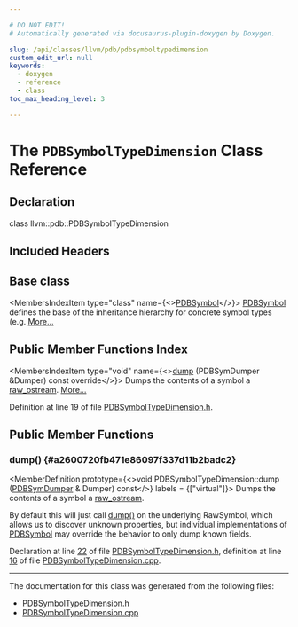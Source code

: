 ```yaml
---

# DO NOT EDIT!
# Automatically generated via docusaurus-plugin-doxygen by Doxygen.

slug: /api/classes/llvm/pdb/pdbsymboltypedimension
custom_edit_url: null
keywords:
  - doxygen
  - reference
  - class
toc_max_heading_level: 3

---
```





# The `PDBSymbolTypeDimension` Class Reference

<DoxygenPage pluginConfig={pluginConfig}>



## Declaration

<CodeBlock>class llvm::pdb::PDBSymbolTypeDimension</CodeBlock>

## Included Headers

<IncludesList>
<IncludesListItem
  filePath="llvm/DebugInfo/PDB/PDBSymbolTypeDimension.h"
  permalink="/docs/api/files/include/include/llvm/include/llvm/debuginfo/include/llvm/debuginfo/pdb/pdbsymboltypedimension-h"
  isLocal="true" />
</IncludesList>

## Base class

<MembersIndex>

<MembersIndexItem
  type="class"
  name={<><a href="/docs/api/classes/llvm/pdb/pdbsymbol">PDBSymbol</a></>}>
<a href="/docs/api/classes/llvm/pdb/pdbsymbol">PDBSymbol</a> defines the base of the inheritance hierarchy for concrete symbol types (e.g. <a href="/docs/api/classes/llvm/pdb/pdbsymbol/#details">More...</a>
</MembersIndexItem>

</MembersIndex>

## Public Member Functions Index

<MembersIndex>

<MembersIndexItem
  type="void"
  name={<><a href="#a2600720fb471e86097f337d11b2badc2">dump</a> (PDBSymDumper &amp;Dumper) const override</>}>
Dumps the contents of a symbol a <a href="/docs/api/classes/llvm/raw-ostream">raw&#95;ostream</a>. <a href="#a2600720fb471e86097f337d11b2badc2">More...</a>
</MembersIndexItem>

</MembersIndex>


Definition at line 19 of file <a href="/docs/api/files/include/include/llvm/include/llvm/debuginfo/include/llvm/debuginfo/pdb/pdbsymboltypedimension-h">PDBSymbolTypeDimension.h</a>.

<SectionDefinition>

## Public Member Functions

### dump() {#a2600720fb471e86097f337d11b2badc2}

<MemberDefinition
  prototype={<>void PDBSymbolTypeDimension::dump (<a href="/docs/api/classes/llvm/pdb/pdbsymdumper">PDBSymDumper</a> &amp; Dumper) const</>}
  labels = {["virtual"]}>
Dumps the contents of a symbol a <a href="/docs/api/classes/llvm/raw-ostream">raw&#95;ostream</a>.

By default this will just call <a href="#a2600720fb471e86097f337d11b2badc2">dump()</a> on the underlying RawSymbol, which allows us to discover unknown properties, but individual implementations of <a href="/docs/api/classes/llvm/pdb/pdbsymbol">PDBSymbol</a> may override the behavior to only dump known fields.

Declaration at line <a href="/docs/api/files/include/include/llvm/include/llvm/debuginfo/include/llvm/debuginfo/pdb/pdbsymboltypedimension-h/#l00022">22</a> of file <a href="/docs/api/files/include/include/llvm/include/llvm/debuginfo/include/llvm/debuginfo/pdb/pdbsymboltypedimension-h">PDBSymbolTypeDimension.h</a>, definition at line <a href="/docs/api/files/lib/lib/debuginfo/lib/debuginfo/pdb/pdbsymboltypedimension-cpp/#l00016">16</a> of file <a href="/docs/api/files/lib/lib/debuginfo/lib/debuginfo/pdb/pdbsymboltypedimension-cpp">PDBSymbolTypeDimension.cpp</a>.
</MemberDefinition>

</SectionDefinition>

<hr/>

The documentation for this class was generated from the following files:

<ul>
<li><a href="/docs/api/files/include/include/llvm/include/llvm/debuginfo/include/llvm/debuginfo/pdb/pdbsymboltypedimension-h">PDBSymbolTypeDimension.h</a></li>
<li><a href="/docs/api/files/lib/lib/debuginfo/lib/debuginfo/pdb/pdbsymboltypedimension-cpp">PDBSymbolTypeDimension.cpp</a></li>
</ul>

</DoxygenPage>

